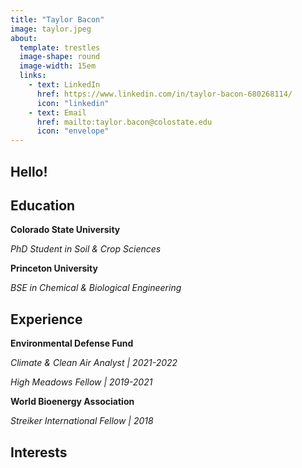 ```yaml
---
title: "Taylor Bacon"
image: taylor.jpeg
about: 
  template: trestles
  image-shape: round
  image-width: 15em
  links:
    - text: LinkedIn
      href: https://www.linkedin.com/in/taylor-bacon-680268114/
      icon: "linkedin"
    - text: Email
      href: mailto:taylor.bacon@colostate.edu
      icon: "envelope"
---
```


## Hello!

## Education

**Colorado State University**

*PhD Student in Soil & Crop Sciences*

**Princeton University**

*BSE in Chemical & Biological Engineering*

## Experience

**Environmental Defense Fund**

*Climate & Clean Air Analyst \| 2021-2022*

*High Meadows Fellow \| 2019-2021*

**World Bioenergy Association**

*Streiker International Fellow \| 2018*

## Interests
